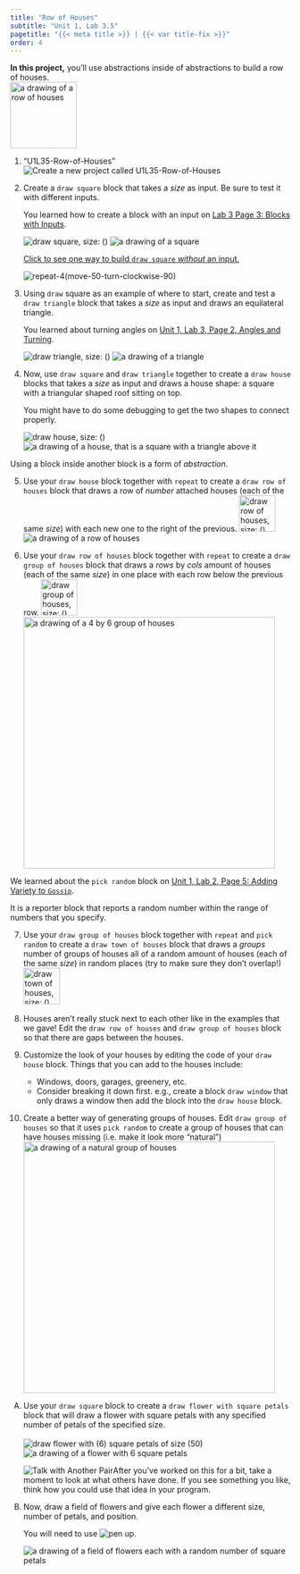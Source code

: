 ```yaml
---
title: "Row of Houses"
subtitle: "Unit 1, Lab 3.5"
pagetitle: "{{< meta title >}} | {{< var title-fix >}}"
order: 4
---
```


::: learn
<p><strong>In this project,</strong> you'll use abstractions inside of abstractions to build a row of houses.<br /> <img src="/img/1-introduction/row-of-houses-size-100.png" title="a drawing of a row of houses" alt="a drawing of a row of houses" class="ms-4 noshadow" style="height: 119px;"/></p>
:::

::: {#first .forYouToDo}

(@) <div class="newProject">
["U1L35-Row-of-Houses"]{.text}<img src="/img/icons/new-project-called.png" title="Create a new project called U1L35-Row-of-Houses" alt="Create a new project called U1L35-Row-of-Houses"/>
</div>

(@) Create a `draw square` block that takes a <var>size</var> as input. Be sure to test it with different inputs.<br />

    ::: sidenote

    You learned how to create a block with an input on <a href="/unit-1/lab-3/3-blocks-with-inputs.html" title="Lab 3 Page 3: Blocks with Inputs">Lab 3 Page 3: Blocks with Inputs</a>.

    :::

    <img src="/img/1-introduction/draw-square-size.png" title="draw square, size: ()" alt="draw square, size: ()" class="ms-4"/> <img src="/img/1-introduction/square-size-100.png" title="a drawing of a square" alt="a drawing of a square" class="ms-4 noshadow"/>

    ::: endnote
    <a href="#hint-square" data-bs-toggle="collapse" title="Click to see one way to build draw square without an input.">Click to see one way to build `draw square` <em>without</em> an input.</a>

    ::: {#hint-square .collapse}

    <img src="/img/1-introduction/draw-square-def-repeat-4(move-50-turn-right-90).png" title="pen down, repeat 4 (move 50 steps, turn CW 90 degrees)" alt="repeat-4(move-50-turn-clockwise-90)" class="ms-4"/>

    :::
    :::

(@) Using `draw` square as an example of where to start, create and test a `draw triangle` block that takes a <var>size</var> as input and draws an equilateral triangle.<br />

    ::: sidenote
    You learned about turning angles on <a href="/unit-1/lab-3/2-exploring-snap-drawing-motion.qmd" title="Unit 1, Lab 3, Page 2, Angles and Turning">Unit 1, Lab 3, Page 2, Angles and Turning</a>.
    :::

    <img src="/img/1-introduction/draw-triangle-size.png" title="draw triangle, size: ()" alt="draw triangle, size: ()" class="ms-4"/> <img src="/img/1-introduction/triangle-size-100.png" title="a drawing of a triangle" alt="a drawing of a triangle" class="ms-4 noshadow"/>

(@) Now, use `draw square` and `draw triangle` together to create a `draw house` blocks that takes a <var>size</var> as input and draws a house shape: a square with a triangular shaped roof sitting on top.

    ::: sidenote
    You might have to do some debugging to get the two shapes to connect properly.
    :::

    <img src="/img/1-introduction/draw-house-size.png" title="draw house, size: ()" alt="draw house, size: ()" class="ms-4"/> <img src="/img/1-introduction/house-size-100.png" title="a drawing of a house, that is a square with a triangle above it" alt="a drawing of a house, that is a square with a triangle above it" class="ms-4 noshadow"/>

:::

::: takeNote
Using a block inside another block is a form of <em>abstraction</em>.
:::

::: forYouToDo

(@) Use your `draw house` block together with `repeat` to create a `draw row of houses` block that draws a row of <var>number</var> attached houses (each of the same <var>size</var>) with each new one to the right of the previous.
    <img src="/img/1-introduction/draw-row-of-houses-size.png" title="draw row of houses, size: () number: ()" alt="draw row of houses, size: () number: ()" class="ms-4 p-3"  height="65" /> 
    <img src="/img/1-introduction/row-of-houses-size-100.png" title="a drawing of a row of houses" alt="a drawing of a row of houses" class="ms-4 p-3 noshadow"/>

(@) Use your `draw row of houses` block together with `repeat` to create a `draw group of houses` block that draws a <var>rows</var> by <var>cols</var> amount of houses (each of the same <var>size</var>) in one place with each row below the previous row.
    <img src="/img/1-introduction/draw-group-of-houses.png" title="draw group of houses, size: () rows: () cols: ()" alt="draw group of houses, size: () rows: () cols: ()" class="ms-4 p-3"  height="65" /> 
    <img src="/img/1-introduction/group-of-houses.png" title="a drawing of a 4 by 6 group of houses" alt="a drawing of a 4 by 6 group of houses" class="ms-4 p-3 noshadow" width="450" />

::: sidenoteBig
We learned about the `pick random` block on [Unit 1, Lab 2, Page 5: Adding Variety to `Gossip`](/unit-1/lab-2/5-if-else.qmd).

It is a reporter block that reports a random number within the range of numbers that you specify.
:::

(@) Use your `draw group of houses` block together with `repeat` and `pick random`  to create a `draw town of houses` block that draws a <var>groups</var> number of groups of houses all of a random amount of houses (each of the same <var>size</var>) in random places (try to make sure they don't overlap!)
    <img src="/img/1-introduction/draw-town-of-houses.png" title="draw town of houses, size: () groups: ()" alt="draw town of houses, size: () groups: ()" class="ms-4 p-3"  height="65" /> 

<!-- (@) <img src="/img/icons/talk-with-your-partner.png" title="Talk with Your Partner" alt="Talk with Your Partner" class="inline"/>The <em>x</em> positions on the Snap<em>!</em> stage go from -240 to 240. How does the `repeat until` code keep the sprite from drawing too close to the edge of the screen? <img src="/img/icons/save-mini.png" title="Now Is a Good Time to Save" alt="Now Is a Good Time to Save" class="inline"/> -->

:::

::: ifTime

(@) Houses aren't really stuck next to each other like in the examples that we gave! Edit the `draw row of houses` and `draw group of houses` block so that there are gaps between the houses.

(@) Customize the look of your houses by editing the code of your `draw house` block. Things that you can add to the houses include:
    - Windows, doors, garages, greenery, etc.
    - Consider breaking it down first. e.g., create a block `draw window` that only draws a window then add the block into the `draw house` block.

(@) Create a better way of generating groups of houses. Edit `draw group of houses` so that it uses `pick random` to create a group of houses that can have houses missing (i.e. make it look more "natural")
    <img src="/img/1-introduction/natural-group-of-houses.png" title="a drawing of a natural group of houses" alt="a drawing of a natural group of houses" class="ms-4 p-3 noshadow" width="450" /> 

:::

::: takeItFurther
<ol type="A">

<li>Use your `draw square` block to create a `draw flower with square petals` block that will draw a flower with square petals with any specified number of petals of the specified size.<br />\
<img src="/img/1-introduction/draw-flower-with-6-petals-of-size-50.png" title="draw flower with (6) square petals of size (50)" alt="draw flower with (6) square petals of size (50)" class="ms-4"/> <img src="/img/1-introduction/flower-with-6-square-petals.png" title="a drawing of a flower with 6 square petals" alt="a drawing of a flower with 6 square petals" class="ms-4"/><br /></li>

::: endnote
<img src="/img/icons/talk-with-another-pair-mini.png" title="Talk with Another Pair" alt="Talk with Another Pair" class="inline"/>After you've worked on this for a bit, take a moment to look at what others have done. If you see something you like, think how you could use that idea in your program.
:::

<li>

Now, draw a field of flowers and give each flower a different size, number of petals, and position.<br />

::: sidenote
You will need to use <img src="/img/blocks/pen-up-full-size.png" title="pen up" alt="pen up" class="inline"/>.
:::

<img src="/img/1-introduction/field-of-flowers.png" title="a drawing of a field of flowers each with a random number of square petals" alt="a drawing of a field of flowers each with a random number of square petals" class="ms-4 noshadow"/><br />

</li>

</ol>
:::
